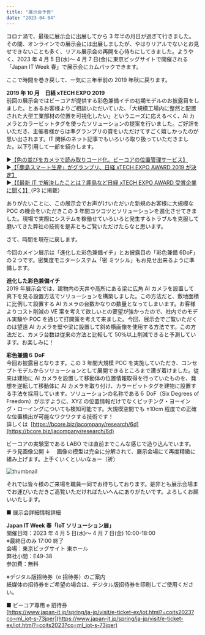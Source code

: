```yaml
---
title: "展示会予告"
date: "2023-04-04"
---
```


コロナ渦で、最後に展示会に出展してから 3 年半の月日が過ぎて行きました。その間、オンラインでの展示会には出展しましたが、やはりリアルでないとお見せできないことも多く、リアル展示会の再開を心待ちにしてきました。ようやく、2023 年 4 月 5 日(水)～ 4 月 7 日(金)に東京ビッグサイトで開催される「Japan IT Week 春」で展示会にカムバックできます。

ここで時間を巻き戻して、一気に三年半前の 2019 年秋に戻ります。

**2019 年 10 月　日経 xTECH EXPO 2019**<br />
前回の展示会ではビーコアが提供する彩色兼備イチの初期モデルのお披露目をしました。とあるお客様よりご相談いただいていた、「大規模工場内に整然と配置された大型工業部材の位置を可視化したい」というニーズに応えるべく、AI カメラとカラービットタグを使ったソリューションの提案を行いました。ご好評をいただき、主催者様からは準グランプリの賞をいただけてすごく嬉しかったのが思い出されます。IT 関係のネット記事でもいろいろ取り扱っていただきました。以下引用して一部を紹介します。

▶︎[【色の並びをカメラで読み取りコード化、ビーコアの位置管理サービス】](https://xtech.nikkei.com/atcl/nxt/event/18/00085/100900017)<br />
▶︎[【「鹿島スマート生産」がグランプリ、日経 xTECH EXPO AWARD 2019 が決定】](https://xtech.nikkei.com/atcl/nxt/event/18/00085/101000029/?P=2)<br />
▶︎[【【最新 IT で解決したことは？鹿島など日経 xTECH EXPO AWARD 受賞企業に聞く】】](https://xtech.nikkei.com/atcl/nxt/event/18/00085/101100049/?P=3)（P3 に掲載）

ありがたいことに、この展示会でお声がけいただいた新規のお客様に大規模な POC の機会をいただきこの 3 年間コツコツとソリューションを進化させてきました。現場で実際にシステムを稼働せていろいろと発生するトラブルを克服して磨いてきた弊社の技術を是非ともご覧いただけたらなと思います。

さて、時間を現在に戻します。

今回のメイン展示は「進化した彩色兼備イチ」とお披露目の「彩色兼備 6DoF」の２つです。密集度モニターシステム「密 ミツシル」もお見せ出来るように準備します。

**進化した彩色兼備イチ**<br />
2019 年展示会では、建物内の天井や高所にある梁に広角 AI カメラを設置して真下を見る設置方法でソリューションを構築しました。この方法だと、敷地面積に比例して設置する AI カメラの台数かなりの数量となってしまいます。お客様よりコスト削減の VE 案を考えて欲しいとの要望が強かったので、社内でのモデル実験や POC を通じて打開策を考えて来ました。今回、展示会でご覧いただくのは望遠 AI カメラを壁や梁に設置して斜め横画像を使用する方法です。この方法だと、カメラ台数は従来の方法と比較して 50％以上削減できると予測しています。お楽しみに！

**彩色兼備６ DoF**<br />
今回お披露目となります。この 3 年間大規模 POC を実施していただき、コンセプトモデルからソリューションとして展開できるところまで漕ぎ着けました。従来は建物に AI カメラを設置して移動体の位置情報取得を行っていたものを、発想を逆転して移動体に AI カメラを取り付け、カラービットタグを建物に設置する手法を採用しています。ソリューションの名称である６ DoF（Six
Degrees of Freedom）が示すように、XYZ の位置情報だけでなくピッチング・ヨーイング・ローイングについても検知可能です。大規模空間でも ±10cm 程度での正確な位置検出が可能なワクワクする技術です！<br />
詳しくは&nbsp; [https://bcore.biz/jacompany/research/6d](https://bcore.biz/jacompany/research/6d)

ビーコアの実験室である LABO では直前までこんな感じで造り込んでいます。チラ見画像公開 ↓ 　画像の模型は完全に分解されて、展示会場にて再度精緻に組み上げます。上手くいくといいなぁー（祈）

![thumbnail](../images/Blog/6DoFpreview.png)

それでは皆々様のご来場を職員一同でお待ちしております。是非とも展示会場までお運びいただきご高覧いただければたいへんにありがたいです。よろしくお願いいたします。

■ 展示会詳細情報詳細

**Japan IT Week 春「IoT ソリューション展」**<br />
開催日時：2023 年 4 月 5 日(水)～ 4 月 7 日(金) 10:00-18:00 <br />
※最終日のみ 17:00 終了<br />
会場：東京ビッグサイト 東ホール<br />
弊社小間：E49-38<br />
参加費：無料<br />

※デジタル版招待券（e 招待券）のご案内<br />
紙媒体の招待券をご希望の場合は、デジタル版招待券を印刷してご使用ください。

■ ビーコア専用 e 招待券<br />
[https://www.japan-it.jp/spring/ja-jp/visit/e-ticket-ex/iot.html?=coits2023?co=ml_iot-s-73jper](https://www.japan-it.jp/spring/ja-jp/visit/e-ticket-ex/iot.html?=coits2023?co=ml_iot-s-73jper)
